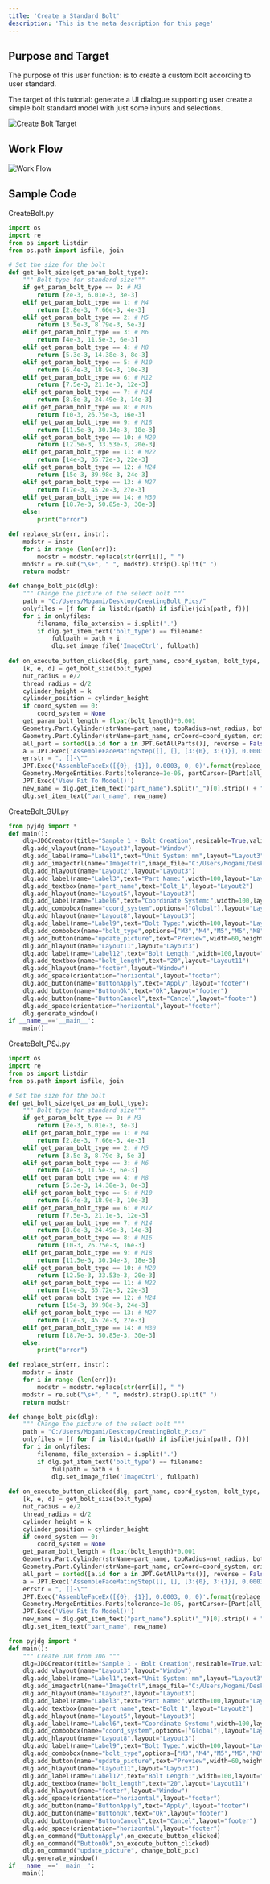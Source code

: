 ```yaml
---
title: 'Create a Standard Bolt'
description: 'This is the meta description for this page'
---
```


## Purpose and Target
The purpose of this user function: is to create a custom bolt according to user standard.

The target of this tutorial: generate a UI dialogue supporting user create a simple bolt standard model with just some inputs and selections.

![Create Bolt Target](./create_bolt_target.png)

## Work Flow

![Work Flow](./workflow.png)

## Sample Code

CreateBolt.py

```python
import os
import re
from os import listdir
from os.path import isfile, join

# Set the size for the bolt
def get_bolt_size(get_param_bolt_type):
    """ Bolt type for standard size"""
    if get_param_bolt_type == 0: # M3
        return [2e-3, 6.01e-3, 3e-3]
    elif get_param_bolt_type == 1: # M4
        return [2.8e-3, 7.66e-3, 4e-3]
    elif get_param_bolt_type == 2: # M5
        return [3.5e-3, 8.79e-3, 5e-3]
    elif get_param_bolt_type == 3: # M6
        return [4e-3, 11.5e-3, 6e-3]
    elif get_param_bolt_type == 4: # M8
        return [5.3e-3, 14.38e-3, 8e-3]
    elif get_param_bolt_type == 5: # M10
        return [6.4e-3, 18.9e-3, 10e-3]
    elif get_param_bolt_type == 6: # M12
        return [7.5e-3, 21.1e-3, 12e-3]
    elif get_param_bolt_type == 7: # M14
        return [8.8e-3, 24.49e-3, 14e-3]
    elif get_param_bolt_type == 8: # M16
        return [10-3, 26.75e-3, 16e-3]
    elif get_param_bolt_type == 9: # M18
        return [11.5e-3, 30.14e-3, 18e-3]
    elif get_param_bolt_type == 10: # M20
        return [12.5e-3, 33.53e-3, 20e-3]
    elif get_param_bolt_type == 11: # M22
        return [14e-3, 35.72e-3, 22e-3]
    elif get_param_bolt_type == 12: # M24
        return [15e-3, 39.98e-3, 24e-3]
    elif get_param_bolt_type == 13: # M27
        return [17e-3, 45.2e-3, 27e-3]
    elif get_param_bolt_type == 14: # M30
        return [18.7e-3, 50.85e-3, 30e-3]
    else:
        print("error")

def replace_str(err, instr):
    modstr = instr
    for i in range (len(err)):
        modstr = modstr.replace(str(err[i]), " ")
    modstr = re.sub("\s+", " ", modstr).strip().split(" ")
    return modstr

def change_bolt_pic(dlg):
    """ Change the picture of the select bolt """
    path = "C:/Users/Mogami/Desktop/CreatingBolt_Pics/"
    onlyfiles = [f for f in listdir(path) if isfile(join(path, f))]
    for i in onlyfiles:
        filename, file_extension = i.split('.')
        if dlg.get_item_text('bolt_type') == filename:
            fullpath = path + i
            dlg.set_image_file('ImageCtrl', fullpath)
    
def on_execute_button_clicked(dlg, part_name, coord_system, bolt_type, bolt_length):
    [k, e, d] = get_bolt_size(bolt_type)
    nut_radius = e/2
    thread_radius = d/2
    cylinder_height = k
    cylinder_position = cylinder_height
    if coord_system == 0:
        coord_system = None
    get_param_bolt_length = float(bolt_length)*0.001
    Geometry.Part.Cylinder(strName=part_name, topRadius=nut_radius, botRadius=nut_radius, height=cylinder_height)
    Geometry.Part.Cylinder(strName=part_name, crCoord=coord_system, origin=[0.000, cylinder_position, 0.000], topRadius=thread_radius, botRadius=thread_radius, height=get_param_bolt_length)
    all_part = sorted([a.id for a in JPT.GetAllParts()], reverse = False)
    a = JPT.Exec('AssembleFaceMatingStep([], [], [3:{0}, 3:{1}], 0.0003).'.format(all_part[-2], all_part[-1]))
    errstr = ", []-\""
    JPT.Exec('AssembleFaceEx([{0}, {1}], 0.0003, 0, 0)'.format(replace_str(errstr, a)[-2], replace_str(errstr, a)[-1]))
    Geometry.MergeEntities.Parts(tolerance=1e-05, partCursor=[Part(all_part[-2], all_part[-1])])
    JPT.Exec('View Fit To Model()')
    new_name = dlg.get_item_text("part_name").split("_")[0].strip() + "_" + str(int(dlg.get_item_text("part_name").split("_")[-1].strip()) + 1)
    dlg.set_item_text("part_name", new_name)
```

CreateBolt_GUI.py

```python
from pyjdg import *
def main():
    dlg=JDGCreator(title="Sample 1 - Bolt Creation",resizable=True,validation=True)
    dlg.add_vlayout(name="Layout3",layout="Window")
    dlg.add_label(name="Label1",text="Unit System: mm",layout="Layout3")
    dlg.add_imagectrl(name="ImageCtrl",image_file="C:/Users/Mogami/Desktop/CreatingBolt_Pics/M3.JPG",layout="Layout3")
    dlg.add_hlayout(name="Layout2",layout="Layout3")
    dlg.add_label(name="Label3",text="Part Name:",width=100,layout="Layout2")
    dlg.add_textbox(name="part_name",text="Bolt_1",layout="Layout2")
    dlg.add_hlayout(name="Layout5",layout="Layout3")
    dlg.add_label(name="Label6",text="Coordinate System:",width=100,layout="Layout5")
    dlg.add_combobox(name="coord_system",options=["Global"],layout="Layout5")
    dlg.add_hlayout(name="Layout8",layout="Layout3")
    dlg.add_label(name="Label9",text="Bolt Type:",width=100,layout="Layout8")
    dlg.add_combobox(name="bolt_type",options=["M3","M4","M5","M6","M8","M10","M12","M14","M16","M18","M20","M22","M24","M27","M30"],width=80,layout="Layout8")
    dlg.add_button(name="update_picture",text="Preview",width=60,height=18,layout="Layout8")
    dlg.add_hlayout(name="Layout11",layout="Layout3")
    dlg.add_label(name="Label12",text="Bolt Length:",width=100,layout="Layout11")
    dlg.add_textbox(name="bolt_length",text="20",layout="Layout11")
    dlg.add_hlayout(name="footer",layout="Window")
    dlg.add_space(orientation="horizontal",layout="footer")
    dlg.add_button(name="ButtonApply",text="Apply",layout="footer")
    dlg.add_button(name="ButtonOk",text="Ok",layout="footer")
    dlg.add_button(name="ButtonCancel",text="Cancel",layout="footer")
    dlg.add_space(orientation="horizontal",layout="footer")
    dlg.generate_window()
if __name__=='__main__':
    main()
```

CreateBolt_PSJ.py

```python
import os
import re
from os import listdir
from os.path import isfile, join

# Set the size for the bolt
def get_bolt_size(get_param_bolt_type):
    """ Bolt type for standard size"""
    if get_param_bolt_type == 0: # M3
        return [2e-3, 6.01e-3, 3e-3]
    elif get_param_bolt_type == 1: # M4
        return [2.8e-3, 7.66e-3, 4e-3]
    elif get_param_bolt_type == 2: # M5
        return [3.5e-3, 8.79e-3, 5e-3]
    elif get_param_bolt_type == 3: # M6
        return [4e-3, 11.5e-3, 6e-3]
    elif get_param_bolt_type == 4: # M8
        return [5.3e-3, 14.38e-3, 8e-3]
    elif get_param_bolt_type == 5: # M10
        return [6.4e-3, 18.9e-3, 10e-3]
    elif get_param_bolt_type == 6: # M12
        return [7.5e-3, 21.1e-3, 12e-3]
    elif get_param_bolt_type == 7: # M14
        return [8.8e-3, 24.49e-3, 14e-3]
    elif get_param_bolt_type == 8: # M16
        return [10-3, 26.75e-3, 16e-3]
    elif get_param_bolt_type == 9: # M18
        return [11.5e-3, 30.14e-3, 18e-3]
    elif get_param_bolt_type == 10: # M20
        return [12.5e-3, 33.53e-3, 20e-3]
    elif get_param_bolt_type == 11: # M22
        return [14e-3, 35.72e-3, 22e-3]
    elif get_param_bolt_type == 12: # M24
        return [15e-3, 39.98e-3, 24e-3]
    elif get_param_bolt_type == 13: # M27
        return [17e-3, 45.2e-3, 27e-3]
    elif get_param_bolt_type == 14: # M30
        return [18.7e-3, 50.85e-3, 30e-3]
    else:
        print("error")

def replace_str(err, instr):
    modstr = instr
    for i in range (len(err)):
        modstr = modstr.replace(str(err[i]), " ")
    modstr = re.sub("\s+", " ", modstr).strip().split(" ")
    return modstr

def change_bolt_pic(dlg):
    """ Change the picture of the select bolt """
    path = "C:/Users/Mogami/Desktop/CreatingBolt_Pics/"
    onlyfiles = [f for f in listdir(path) if isfile(join(path, f))]
    for i in onlyfiles:
        filename, file_extension = i.split('.')
        if dlg.get_item_text('bolt_type') == filename:
            fullpath = path + i
            dlg.set_image_file('ImageCtrl', fullpath)
    
def on_execute_button_clicked(dlg, part_name, coord_system, bolt_type, bolt_length):
    [k, e, d] = get_bolt_size(bolt_type)
    nut_radius = e/2
    thread_radius = d/2
    cylinder_height = k
    cylinder_position = cylinder_height
    if coord_system == 0:
        coord_system = None
    get_param_bolt_length = float(bolt_length)*0.001
    Geometry.Part.Cylinder(strName=part_name, topRadius=nut_radius, botRadius=nut_radius, height=cylinder_height)
    Geometry.Part.Cylinder(strName=part_name, crCoord=coord_system, origin=[0.000, cylinder_position, 0.000], topRadius=thread_radius, botRadius=thread_radius, height=get_param_bolt_length)
    all_part = sorted([a.id for a in JPT.GetAllParts()], reverse = False)
    a = JPT.Exec('AssembleFaceMatingStep([], [], [3:{0}, 3:{1}], 0.0003).'.format(all_part[-2], all_part[-1]))
    errstr = ", []-\""
    JPT.Exec('AssembleFaceEx([{0}, {1}], 0.0003, 0, 0)'.format(replace_str(errstr, a)[-2], replace_str(errstr, a)[-1]))
    Geometry.MergeEntities.Parts(tolerance=1e-05, partCursor=[Part(all_part[-2], all_part[-1])])
    JPT.Exec('View Fit To Model()')
    new_name = dlg.get_item_text("part_name").split("_")[0].strip() + "_" + str(int(dlg.get_item_text("part_name").split("_")[-1].strip()) + 1)
    dlg.set_item_text("part_name", new_name)

from pyjdg import *
def main():
    """ Create JDB from JDG """
    dlg=JDGCreator(title="Sample 1 - Bolt Creation",resizable=True,validation=True)
    dlg.add_vlayout(name="Layout3",layout="Window")
    dlg.add_label(name="Label1",text="Unit System: mm",layout="Layout3")
    dlg.add_imagectrl(name="ImageCtrl",image_file="C:/Users/Mogami/Desktop/CreatingBolt_Pics/M3.JPG",layout="Layout3")
    dlg.add_hlayout(name="Layout2",layout="Layout3")
    dlg.add_label(name="Label3",text="Part Name:",width=100,layout="Layout2")
    dlg.add_textbox(name="part_name",text="Bolt_1",layout="Layout2")
    dlg.add_hlayout(name="Layout5",layout="Layout3")
    dlg.add_label(name="Label6",text="Coordinate System:",width=100,layout="Layout5")
    dlg.add_combobox(name="coord_system",options=["Global"],layout="Layout5")
    dlg.add_hlayout(name="Layout8",layout="Layout3")
    dlg.add_label(name="Label9",text="Bolt Type:",width=100,layout="Layout8")
    dlg.add_combobox(name="bolt_type",options=["M3","M4","M5","M6","M8","M10","M12","M14","M16","M18","M20","M22","M24","M27","M30"],width=80,layout="Layout8")
    dlg.add_button(name="update_picture",text="Preview",width=60,height=22,layout="Layout8")
    dlg.add_hlayout(name="Layout11",layout="Layout3")
    dlg.add_label(name="Label12",text="Bolt Length:",width=100,layout="Layout11")
    dlg.add_textbox(name="bolt_length",text="20",layout="Layout11")
    dlg.add_hlayout(name="footer",layout="Window")
    dlg.add_space(orientation="horizontal",layout="footer")
    dlg.add_button(name="ButtonApply",text="Apply",layout="footer")
    dlg.add_button(name="ButtonOk",text="Ok",layout="footer")
    dlg.add_button(name="ButtonCancel",text="Cancel",layout="footer")
    dlg.add_space(orientation="horizontal",layout="footer")
    dlg.on_command("ButtonApply",on_execute_button_clicked)
    dlg.on_command("ButtonOk",on_execute_button_clicked)
    dlg.on_command("update_picture", change_bolt_pic)
    dlg.generate_window()
if __name__=='__main__':
    main()
```